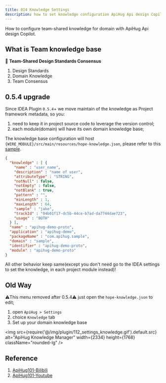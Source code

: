 ```yaml
---
title: 014 Knowledge Settings
description: how to set knowledge configuration ApiHug Api design Copilot.
---
```


How to configure team-shared knowledge for domain with ApiHug Api design Copilot.

## What is Team knowledge base

🎁 **Team-Shared Design Standards Consensus**

1. Design Standards
2. Domain Knowledge
3. Team Consensus


## 0.5.4 upgrade

Since IDEA Plugin `0.5.4`+  we move maintain of the knowledge as Project framework metadata, so you:

1. need to keep it in project source code to leverage the version control;
2. each module(domain) will have its own domain knowledge base;

The knowledge base configuration will host `{WIRE_MODULE}/src/main/resources/hope-knowledge.json`, please refer to this [sample](https://github.com/apihug/apihug-demo/blob/main/apihug-demo-proto/src/main/resources/hope-knowledge.json).

```json
{
  "knowledge" : [ {
    "name" : "user_name",
    "description" : "name of user",
    "attributeType" : "STRING",
    "notNull" : false,
    "notEmpty" : false,
    "notBlank" : true,
    "pattern" : "",
    "minLength" : 1,
    "maxLength" : 64,
    "sample" : "jake",
    "trackId" : "04b01f17-dc5b-44ce-b7ad-da7744dae723",
    "usage" : "BOTH"
  } ],
  "name" : "apihug-demo-proto",
  "application" : "apihug-demo",
  "packageName" : "com.apihug.sample",
  "domain" : "sample",
  "identifier" : "apihug-demo-proto",
  "module" : "apihug-demo-proto"
}
```

All other behavior keep same(except you don't need go to the IDEA settings to set the knowledge, in each project module instead)!


## Old Way

⚠️This menu removed after 0.5.4⚠️ just open the `hope-knowledge.json` to edit;

1. open `ApiHug > Settings`
2. choice `Knowledge` tab
3. Set up your domain knowledge base

<img src={require('@/img/plugin/112_settings_knowledge.gif').default.src} alt="ApiHug Knowledge Manager" width={2334} height={1768} className="rounded-lg" />

## Reference

1. [ApiHug101-Bilibili](https://space.bilibili.com/666522636)
2. [ApiHug101-Youtube](https://youtube.com/@ApiHug?si=C1yw0poHA01zbmyj)
